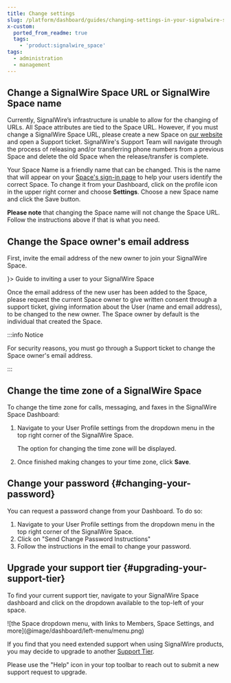 ```yaml
---
title: Change settings
slug: /platform/dashboard/guides/changing-settings-in-your-signalwire-space
x-custom:
  ported_from_readme: true
  tags:
    - 'product:signalwire_space'
tags:
  - administration
  - management
---
```


## Change a SignalWire Space URL or SignalWire Space name

Currently, SignalWire’s infrastructure is unable to allow for the changing of URLs. 
All Space attributes are tied to the Space URL. 
However, if you must change a SignalWire Space URL, please create a new Space on [our website](https://signalwire.com/) and open a Support ticket. 
SignalWire's Support Team will navigate through the process of releasing and/or transferring phone numbers from a previous Space and delete the old Space when the release/transfer is complete.

Your Space Name is a friendly name that can be changed. 
This is the name that will appear on your [Space's sign-in page](https://signalwire.com/signin) to help your users identify the correct Space. 
To change it from your Dashboard, click on the profile icon in the upper right corner and choose **Settings**. 
Choose a new Space name and click the Save button. 

**Please note** that changing the Space name will not change the Space URL. 
Follow the instructions above if that is what you need.

## Change the Space owner's email address

First, invite the email address of the new owner to join your SignalWire Space.  


<CardGroup rows={4}>
<Card title="Invite a new user" href="/platform/dashboard/guides/user-management" icon={<LiaUserPlusSolid />}>
Guide to inviting a user to your SignalWire Space
</Card>
</CardGroup>

Once the email address of the new user has been added to the Space, please request the current Space owner to give written consent
through a support ticket, giving information about the User (name and email address), to be changed to the new owner. 
The Space owner by default is the individual that created the Space.

:::info Notice

For security reasons, you must go through a Support ticket to change the Space owner's email address.

:::

## Change the time zone of a SignalWire Space

To change the time zone for calls, messaging, and faxes in the SignalWire Space Dashboard:

1. Navigate to your User Profile settings from the dropdown menu in the top right corner of the SignalWire Space. 

   The option for changing the time zone will be displayed. 
2. Once finished making changes to your time zone, click **Save**.


## Change your password {#changing-your-password}

You can request a password change from your Dashboard. To do so:

1. Navigate to your User Profile settings from the dropdown menu in the top right corner of the SignalWire Space.
2. Click on "Send Change Password Instructions"
3. Follow the instructions in the email to change your password.

## Upgrade your support tier {#upgrading-your-support-tier}

To find your current support tier, navigate to your SignalWire Space dashboard and click on the dropdown available to the top-left of your space. 

<Frame>
![the Space dropdown menu, with links to Members, Space Settings, and more](@image/dashboard/left-menu/menu.png)
</Frame>

If you find that you need extended support when using SignalWire products, you may decide to upgrade to another 
[Support Tier](https://signalwire.com/support-plans). 

Please use the "Help" icon in your top toolbar to reach out to submit a new support request to upgrade.

